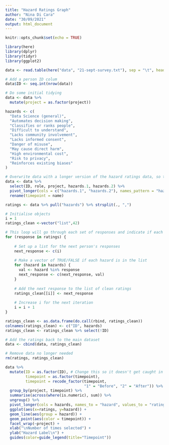 ```yaml
---
title: "Hazard Ratings Graph"
author: "Nina Di Cara"
date: "30/09/2021"
output: html_document
---
```


```r
knitr::opts_chunk$set(echo = TRUE)

library(here)
library(dplyr)
library(tidyr)
library(ggplot2)

data <- read.table(here("data", "21-sept-survey.txt"), sep = "\t", header = TRUE, encoding="utf-8")

# Add a person ID colum
data$ID <- seq.int(nrow(data))

# Do some initial tidying
data <- data %>% 
  mutate(project = as.factor(project))

hazards <- c(
  "Data Science (general)",
  "Automates decision making",
  "Classifies or ranks people",
  "Difficult to understand",
  "Lacks community involvement",
  "Lacks informed consent",
  "Danger of misuse",
  "May cause direct harm",
  "High environmental cost",
  "Risk to privacy",
  "Reinforces existing biases"
)

```



```r

# Overwrite data with a longer version of the hazard ratings data, so the timepoint of the ratings is a column
data <- data %>% 
  select(ID, role, project, hazards.1, hazards.2) %>%
  pivot_longer(cols = c("hazards.1", "hazards.2"), names_pattern = "hazards.(.)", values_to = "hazards") %>%
  rename(timepoint = name)

ratings <- data %>% pull("hazards") %>% strsplit(., ",")

# Initialise objects 
i = 1
ratings_clean <-vector("list",42)

# This loop will go through each set of responses and indicate if each hazard is present or not. 
for (response in ratings) {
  
    # Set up a list for the next person's responses
    next_response <- c(i)
    
    # Make a vector of TRUE/FALSE if each hazard is in the list
    for (hazard in hazards) {
      val <- hazard %in% response
      next_response <- c(next_response, val)
    }
    
    # Add the next response to the list of clean ratings
    ratings_clean[[i]] <- next_response
    
    # Increase i for the next iteration
    i = i + 1
}

ratings_clean <- as.data.frame(do.call(rbind, ratings_clean))
colnames(ratings_clean) <- c("ID", hazards)
ratings_clean <- ratings_clean %>% select(!ID)

# Add the ratings back to the main dataset 
data <- cbind(data, ratings_clean)

# Remove data no longer needed
rm(ratings, ratings_clean)

```

```r

data %>% 
  mutate(ID = as.factor(ID), # Change this so it doesn't get caught in 'numeric' net
         timepoint = as.factor(timepoint),
         timepoint = recode_factor(timepoint, 
                                   "1" = "Before", "2" = "After")) %>% 
  group_by(project, timepoint) %>%
  summarise(across(where(is.numeric), sum)) %>%
  ungroup() %>%
  pivot_longer(cols = hazards, names_to = "hazard", values_to = "ratings") %>%
  ggplot(aes(x=ratings, y=hazard)) +
  geom_line(aes(group = hazard)) +
  geom_point(aes(color = timepoint)) + 
  facet_wrap(~project) +
  xlab("\nNumber of times selected") + 
  ylab("Hazard Label\n") + 
  guides(color=guide_legend(title="Timepoint"))

```